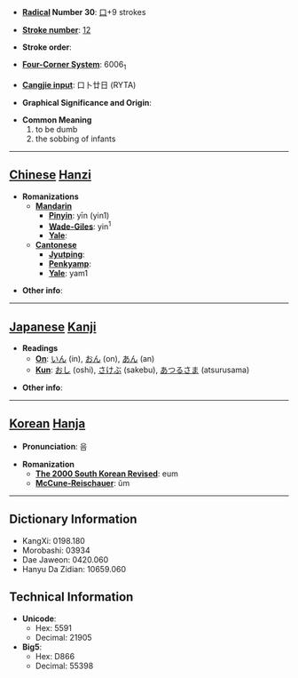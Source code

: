 * '''[[Wiktionary:Chinese radical index| Radical]] Number 30''': [[Wiktionary:Chinese radical index 口|口]]+9 strokes

* '''[[Wiktionary:Chinese total strokes index|Stroke number]]''': [[Wiktionary:Chinese total strokes index 12|12]]

* '''Stroke order''': 

* '''[[Wiktionary:Chinese four corner index|Four-Corner System]]''': 6006<sub>1</sub>

* '''[[Wiktionary:Chinese Cangjie index|Cangjie input]]''': 口卜廿日 (RYTA)

* '''Graphical Significance and Origin''': 

* '''Common Meaning'''
*#to be dumb
*# the sobbing of infants


----

== [[Chinese]] [[Hanzi]] ==

* '''Romanizations'''
** '''[[Mandarin]]'''
*** '''[[Pinyin]]''': yīn (yin1)
*** '''[[Wade-Giles]]''': yin<sup>1</sup>
*** '''[[Yale]]''': 
** '''[[Cantonese]]'''
*** '''[[Jyutping]]''':
*** '''[[Penkyamp]]''': 
*** '''[[Yale]]''': yam1

* '''Other info''': 

----

== [[Japanese]] [[Kanji]] ==

* '''Readings'''
** '''[[On]]''': [[いん]] (in), [[おん]] (on), [[あん]] (an)
** '''[[Kun]]''': [[おし]] (oshi), [[さけぶ]] (sakebu), [[あつるさま]] (atsurusama)

* '''Other info''':  

----

== [[Korean]] [[Hanja]] ==

* '''Pronunciation''': 음

* '''Romanization'''
** '''[[The 2000 South Korean Revised Romanization|The 2000 South Korean Revised]]''': eum
** '''[[McCune-Reischauer]]''': ŭm

----

== Dictionary Information ==

* KangXi: 0198.180
* Morobashi: 03934
* Dae Jaweon: 0420.060
* Hanyu Da Zidian: 10659.060

== Technical Information ==

* '''Unicode''':
** Hex: 5591
** Decimal: 21905
* '''Big5''':
** Hex: D866
** Decimal: 55398